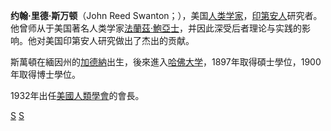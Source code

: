 {{unreferenced|time=2020-01-28}}
'''约翰·里德·斯万顿'''（John Reed Swanton；{{bd|1873年|2月19日|1958年|5月2日|catIdx=S}}），美国[[人类学家|人类学家]]，[[印第安人|印第安人]]研究者。他曾师从于美国著名人类学家[[法蘭茲·鮑亞士|法蘭茲·鮑亞士]]，并因此深受后者理论与实践的影响。他对美国印第安人研究做出了杰出的贡献。

斯萬頓在緬因州的[[加德納_(緬因州)|加德納]]出生，後來進入[[哈佛大学|哈佛大学]]，1897年取得碩士學位，1900年取得博士學位。

1932年出任[[美國人類學會|美國人類學會]]的會長。

{{Authority control}}
{{DEFAULTSORT:Swanton}}
[[Category:美国人类学家|S]]
[[Category:哈佛大學校友|S]]
{{Anthropologist-stub}}